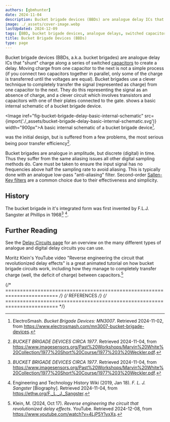 ```yaml
---
authors: [gbmhunter]
date: 2024-11-04
description: Bucket brigade devices (BBDs) are analogue delay ICs that "shunt" charge along a series of switched capacitors to create a delay.
image: ./_assets/cover-image.webp
lastUpdated: 2024-12-09
tags: [BBD, bucket brigade devices, analogue delays, switched capacitors, digital sampling, capacitors]
title: Bucket Brigade Devices (BBDs)
type: page
---
```


<WarningIsNotes />

Bucket brigade devices (BBDs, a.k.a. bucket brigades) are analogue delay ICs that "shunt" charge along a series of switched [capacitors](/electronics/components/capacitors/) to create a delay. Moving charge from one capacitor to the next is not a simple process (if you connect two capacitors together in parallel, only some of the charge is transferred until the voltages are equal). Bucket brigades use a clever technique to completely transfer the signal (represented as charge) from one capacitor to the next. They do this representing the signal as an absence of charge, and a clever circuit which involves transistors and capacitors with one of their plates connected to the gate. <IRef iref="fig-bucket-brigade-delay-basic-internal-schematic" /> shows a basic internal schematic of a bucket brigade device.

<Image iref="fig-bucket-brigade-delay-basic-internal-schematic" src={import('./_assets/bucket-brigade-delay-basic-internal-schematic.svg')} width="900px">A basic internal schematic of a bucket brigade device[^electrosmash-bucket-brigade-devices-mn3007].</Image>

<IRef iref="fig-bucket-brigade-delay-basic-internal-schematic" /> was the initial design, but is suffered from a few problems, the most serious being poor transfer efficiency[^bbds-circa-1977].

Bucket brigades are analogue in amplitude, but discrete (digital) in time. Thus they suffer from the same aliasing issues all other digital sampling methods do. Care must be taken to ensure the input signal has no frequencies above half the sampling rate to avoid aliasing. This is typically done with an analogue low-pass "anti-aliasing" filter. Second-order [Sallen-Key filters](/electronics/circuit-design/analogue-filters/sallen-key-filters/) are a common choice due to their effectiveness and simplicity.

## History

The bucket brigade in it's integrated form was first invented by F.L.J. Sangster at Phillips in 1968[^bbds-circa-1977] [^ethw-flj-sangster]. 

## Further Reading

See the [Delay Circuits page](/electronics/circuit-design/delays/) for an overview on the many different types of analogue and digital delay circuits you can use.

Moritz Klein's YouTube video "Reverse engineering the circuit that revolutionized delay effects" is a great animated tutorial on how bucket brigade circuits work, including how they manage to completely transfer charge (well, the deficit of charge) between capacitors.[^moritz-klein-bucket-brigade-devices]

{/* ======================================================================== */}
{/* REFERENCES */}
{/* ======================================================================== */}

[^bbds-circa-1977]: _BUCKET BRIGADE DEVICES CIRCA 1977_. Retrieved 2024-11-04, from https://www.imagesensors.org/Past%20Workshops/Marvin%20White%20Collection/1977%20Short%20Course/1977%203%20Weckler.pdf.
[^electrosmash-bucket-brigade-devices-mn3007]: ElectroSmash. _Bucket Brigade Devices: MN3007_. Retrieved 2024-11-02, from https://www.electrosmash.com/mn3007-bucket-brigade-devices.
[^ethw-flj-sangster]: Engineering and Technology History Wiki (2019, Jan 18). _F. L. J. Sangster_ [Biography]. Retrieved 2024-11-04, from https://ethw.org/F._L._J._Sangster. 
[^moritz-klein-bucket-brigade-devices]: Klein, M. (2024, Oct 17). _Reverse engineering the circuit that revolutionized delay effects_. YouTube. Retrieved 2024-12-08, from https://www.youtube.com/watch?v=4LjP5Y1yxXs.
